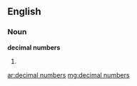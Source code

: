 ==English==

===Noun===
'''decimal numbers'''

# {{plural of|decimal number}}

[[ar:decimal numbers]]
[[mg:decimal numbers]]